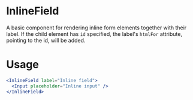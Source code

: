 
# InlineField

A basic component for rendering inline form elements together with their label. If the child element has `id` specified, the label's `htmlFor` attribute, pointing to the id, will be added.

# Usage

```jsx
<InlineField label="Inline field">
  <Input placeholder="Inline input" />
</InlineField>
```

<Props of={InlineField} />
